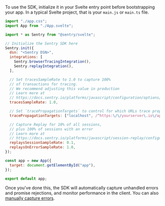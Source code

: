 To use the SDK, initialize it in your Svelte entry point before bootstrapping your app. In a typical Svelte project, that is your `main.js` or `main.ts` file.


```javascript {filename: main.js} {"onboardingOptions": {"performance": "10, 13-20", "session-replay": "11, 21-25"}}
import "./app.css";
import App from "./App.svelte";

import * as Sentry from "@sentry/svelte";

// Initialize the Sentry SDK here
Sentry.init({
  dsn: "<Sentry DSN>",
  integrations: [
    Sentry.browserTracingIntegration(),
    Sentry.replayIntegration(),
  ],

  // Set tracesSampleRate to 1.0 to capture 100%
  // of transactions for tracing.
  // We recommend adjusting this value in production
  // Learn more at
  // https://docs.sentry.io/platforms/javascript/configuration/options/#traces-sample-rate
  tracesSampleRate: 1.0,

  // Set `tracePropagationTargets` to control for which URLs trace propagation should be enabled
  tracePropagationTargets: ["localhost", /^https:\/\/yourserver\.io\/api/],

  // Capture Replay for 10% of all sessions,
  // plus 100% of sessions with an error
  // Learn more at
  // https://docs.sentry.io/platforms/javascript/session-replay/configuration/#general-integration-configuration
  replaysSessionSampleRate: 0.1,
  replaysOnErrorSampleRate: 1.0,
});

const app = new App({
  target: document.getElementById("app"),
});

export default app;
```

Once you've done this, the SDK will automatically capture unhandled errors and promise rejections, and monitor performance in the client. You can also [manually capture errors](/platforms/javascript/guides/svelte/usage).
